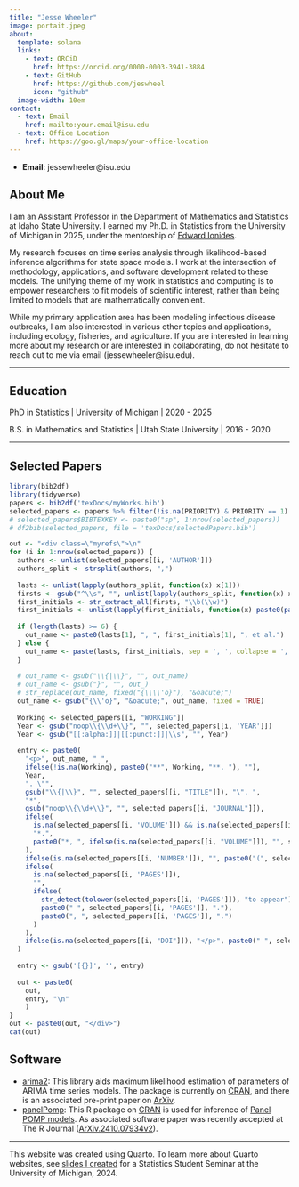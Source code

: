 ```yaml
---
title: "Jesse Wheeler"
image: portait.jpeg
about: 
  template: solana 
  links: 
    - text: ORCiD
      href: https://orcid.org/0000-0003-3941-3884
    - text: GitHub
      href: https://github.com/jeswheel
      icon: "github"
  image-width: 10em
contact:
  - text: Email
    href: mailto:your.email@isu.edu
  - text: Office Location
    href: https://goo.gl/maps/your-office-location
---
```


- **Email**: jessewheeler@isu.edu

## About Me

I am an Assistant Professor in the Department of Mathematics and Statistics at Idaho State University.
I earned my Ph.D. in Statistics from the University of Michigan in 2025, under the mentorship of [Edward Ionides](https://ionides.github.io/).

My research focuses on time series analysis through likelihood-based inference algorithms for state space models. 
I work at the intersection of methodology, applications, and software development related to these models. 
The unifying theme of my work in statistics and computing is to empower researchers to fit models of scientific interest, rather than being limited to models that are mathematically convenient.

While my primary application area has been modeling infectious disease outbreaks, I am also interested in various other topics and applications, including ecology, fisheries, and agriculture.
If you are interested in learning more about my research or are interested in collaborating, do not hesitate to reach out to me via email (jessewheeler@isu.edu).

---

## Education

PhD in Statistics | University of Michigan | 2020 - 2025

B.S. in Mathematics and Statistics | Utah State University | 2016 - 2020

---

## Selected Papers

```r
library(bib2df)
library(tidyverse)
papers <- bib2df('texDocs/myWorks.bib')
selected_papers <- papers %>% filter(!is.na(PRIORITY) & PRIORITY == 1)
# selected_papers$BIBTEXKEY <- paste0("sp", 1:nrow(selected_papers))
# df2bib(selected_papers, file = 'texDocs/selectedPapers.bib')
```


```r
out <- "<div class=\"myrefs\">\n" 
for (i in 1:nrow(selected_papers)) {
  authors <- unlist(selected_papers[[i, 'AUTHOR']])
  authors_split <- strsplit(authors, ",")
  
  lasts <- unlist(lapply(authors_split, function(x) x[1]))
  firsts <- gsub("^\\s", "", unlist(lapply(authors_split, function(x) x[2])))
  first_initials <- str_extract_all(firsts, "\\b(\\w)")
  first_initials <- unlist(lapply(first_initials, function(x) paste0(paste0(x, collapse = ". "), ".")))
  
  if (length(lasts) >= 6) {
    out_name <- paste0(lasts[1], ", ", first_initials[1], ", et al.")
  } else {
    out_name <- paste(lasts, first_initials, sep = ', ', collapse = ', ')
  }
  
  # out_name <- gsub("\\{|\\}", "", out_name)
  # out_name <- gsub("}", "", out_)
  # str_replace(out_name, fixed("{\\\\'o}"), "&oacute;")
  out_name <- gsub("{\\'o}", "&oacute;", out_name, fixed = TRUE)
  
  Working <- selected_papers[[i, "WORKING"]]
  Year <- gsub("noop\\{\\d+\\}", "", selected_papers[[i, 'YEAR']])
  Year <- gsub("[[:alpha:]]|[[:punct:]]|\\s", "", Year)
  
  entry <- paste0(
    "<p>", out_name, " ", 
    ifelse(!is.na(Working), paste0("**", Working, "**. "), ""),
    Year, 
    ". \"",
    gsub("\\{|\\}", "", selected_papers[[i, "TITLE"]]), "\". ",
    "*", 
    gsub("noop\\{\\d+\\}", "", selected_papers[[i, "JOURNAL"]]),
    ifelse(
      is.na(selected_papers[[i, 'VOLUME']]) && is.na(selected_papers[[i, "PAGES"]]), 
      "*.", 
      paste0("*, ", ifelse(is.na(selected_papers[[i, "VOLUME"]]), "", selected_papers[[i, "VOLUME"]]))
    ),
    ifelse(is.na(selected_papers[[i, 'NUMBER']]), "", paste0("(", selected_papers[[i, 'NUMBER']], ")")),
    ifelse(
      is.na(selected_papers[[i, 'PAGES']]), 
      "", 
      ifelse(
        str_detect(tolower(selected_papers[[i, 'PAGES']]), "to appear"),
        paste0(" ", selected_papers[[i, 'PAGES']], "."),
        paste0(", ", selected_papers[[i, 'PAGES']], ".")
      )
    ),
    ifelse(is.na(selected_papers[[i, "DOI"]]), "</p>", paste0(" ", selected_papers[[i, "DOI"]], ".</p>"))
  )
  
  entry <- gsub('[{}]', '', entry)
  
  out <- paste0(
    out, 
    entry, "\n"
    )
}
out <- paste0(out, "</div>")
cat(out)
```

## Software 

- [arima2](https://github.com/jeswheel/arima2): This library aids maximum likelihood estimation of parameters of ARIMA time series models. The package is currently on [CRAN](https://cran.r-project.org/web/packages/arima2/index.html), and there is an associated pre-print paper on [ArXiv](https://arxiv.org/abs/2310.01198).
- [panelPomp](https://panelPomp-org.github.io): This R package on [CRAN](https://cran.r-project.org/web/packages/panelPomp/index.html) is used for inference of [Panel POMP models](https://doi.org/10.1080/01621459.2019.1604367). As associated software paper was recently accepted at The R Journal ([ArXiv.2410.07934v2](https://arxiv.org/abs/2410.07934)). 

---

This website was created using Quarto. 
To learn more about Quarto websites, see [slides I created](https://docs.google.com/presentation/d/1unAZ49f4PR11giPqA9fSSFcaBwZS_3onK71F3bGUkvQ/edit?usp=sharing) for a Statistics Student Seminar at the University of Michigan, 2024.


